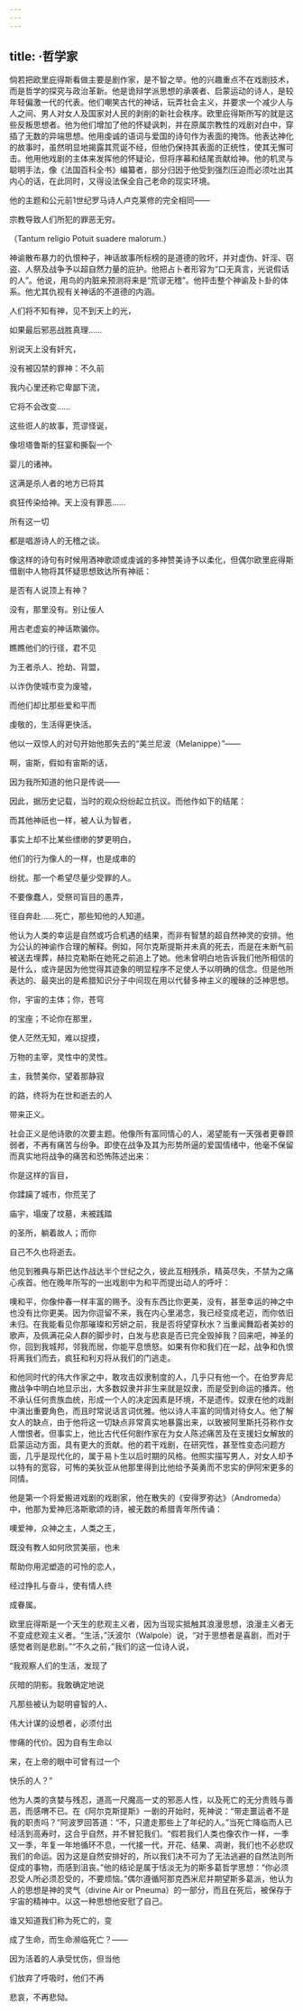 ```yaml
---
---
---
```

title: ·哲学家
---




倘若把欧里庇得斯看做主要是剧作家，是不智之举。他的兴趣重点不在戏剧技术，而是哲学的探究与政治革新。他是诡辩学派思想的承袭者、启蒙运动的诗人，是较年轻偏激一代的代表。他们嘲笑古代的神话，玩弄社会主义，并要求一个减少人与人之间、男人对女人及国家对人民的剥削的新社会秩序。欧里庇得斯所写的就是这些反叛思想者。他为他们增加了他的怀疑讽刺，并在原属宗教性的戏剧对白中，穿插了无数的异端思想。他用虔诚的语词与爱国的诗句作为表面的掩饰。他表达神化的故事时，虽然明显地揭露其荒诞不经，但他仍保持其表面的正统性，使其无懈可击。他用他戏剧的主体来发挥他的怀疑论，但将序幕和结尾贡献给神。他的机灵与聪明手法，像《法国百科全书》编纂者，部分归因于他受到强烈压迫而必须吐出其内心的话，在此同时，又得设法保全自己老命的现实环境。

他的主题和公元前1世纪罗马诗人卢克莱修的完全相同——

宗教导致人们所犯的罪恶无穷。

（Tantum religio Potuit suadere malorum.）



神谕散布暴力的仇恨种子，神话故事所标榜的是道德的败坏，并对虚伪、奸淫、窃盗、人祭及战争予以超自然力量的庇护。他把占卜者形容为“口无真言，光说假话的人”。他说，用鸟的内脏来预测将来是“荒谬无稽”。他抨击整个神谕及卜卦的体系。他尤其仇视有关神话的不道德的内涵。

人们将不知有神，见不到天上的光，

如果最后邪恶战胜真理……

别说天上没有奸宄，

没有被囚禁的罪神：不久前

我内心里还称它卑鄙下流，

它将不会改变……

这些诳人的故事，荒谬怪诞，

像坦塔鲁斯的狂宴和撕裂一个

婴儿的诸神。

这满是杀人者的地方已将其

疯狂传染给神。天上没有罪恶……

所有这一切

都是唱游诗人的无稽之谈。



像这样的诗句有时候用酒神歌颂或虔诚的多神赞美诗予以柔化，但偶尔欧里庇得斯借剧中人物将其怀疑思想致达所有神祇：

是否有人说顶上有神？

没有，那里没有。别让佞人

用古老虚妄的神话欺骗你。

瞧瞧他们的行径，君不见

为王者杀人、抢劫、背盟，

以诈伪使城市变为废墟，

而他们却比那些爱和平而

虔敬的，生活得更快活。



他以一双惊人的对句开始他那失去的“美兰尼波（Melanippe）”——

啊，宙斯，假如有宙斯的话，

因为我所知道的他只是传说——



因此，据历史记载，当时的观众纷纷起立抗议。而他作如下的结尾：

而其他神祇也一样，被人认为智者，

事实上却不比某些缥缈的梦更明白，

他们的行为像人的一样，也是成串的

纷扰。那一个希望尽量少受罪的人。

不要像蠢人，受祭司盲目的愚弄，

径自奔赴……死亡，那些知他的人知道。



他认为人类的幸运是自然或巧合机遇的结果，而非有智慧的超自然神灵的安排。他为公认的神谕作合理的解释。例如，阿尔克斯提斯并未真的死去，而是在未断气前被送去埋葬，赫拉克勒斯在她死之前追上了她。他未曾明白地告诉我们他所相信的是什么，或许是因为他觉得其迹象的明显程序不足使人予以明确的信念。但是他所表达的、最突出的是希腊知识分子中间现在用以代替多神主义的暧昧的泛神思想。

你，宇宙的主体；你，苍穹

的宝座；不论你在那里，

使人茫然无知，难以捉摸，

万物的主宰，灵性中的灵性。

主，我赞美你，望着那静寂

的路，终将为在世和逝去的人

带来正义。



社会正义是他诗歌的次要主题。他像所有富同情心的人，渴望能有一天强者更眷顾弱者，不再有痛苦与纷争。即使在战争及其为形势所逼的爱国情绪中，他毫不保留而真实地将战争的痛苦和恐怖陈述出来：

你是这样的盲目，

你蹂躏了城市，你荒芜了

庙宇，塌废了坟墓，未被践踏

的圣所，躺着故人；而你

自己不久也将逝去。



他见到雅典与斯巴达作战达半个世纪之久，彼此互相残杀，精英尽失，不禁为之痛心疾首。他在晚年所写的一出戏剧中为和平而提出动人的呼吁：

噢和平，你像仲春一样丰富的赐予。没有东西比你更美，没有，甚至幸运的神之中也没有比你更美。因为你逗留不来，我在内心里渴念，我已经变成老迈，而你依旧未归。在我能看见你那璀璨和芳妍之前，我是否将望穿秋水？当重闻舞蹈者美妙的歌声，及佩满花朵人群的脚步时，白发与悲哀是否已完全毁掉我？回来吧，神圣的你，回到我城邦，邻我而居，你能平息愤怒。如果有你和我们在一起，战争和仇恨将离我们而去，疯狂和利刃将从我们的门逃走。



和他同时代的伟大作家之中，敢攻击奴隶制度的人，几乎只有他一个。在伯罗奔尼撒战争中明白地显示出，大多数奴隶并非生来就是奴隶，而是受到命运的播弄。他不承认任何贵族血统，形成一个人的决定因素是环境，不是遗传。奴隶在他的戏剧中演出重要角色，而且时常说话言词优雅。他以诗人丰富的同情对待女人。他了解女人的缺点，由于他将这一切缺点非常真实地暴露出来，以致被阿里斯托芬称作女人憎恨者。但事实上，他比古代任何剧作家在为女人陈述痛苦及在支援妇女解放的启蒙运动方面，具有更大的贡献。他的若干戏剧，在研究性，甚至性变态问题方面，几乎是现代化的，属于易卜生以后时期的风格。他照实描写男人，对女人却予以特有的宽容，可怖的美狄亚从他那里得到比他给予英勇而不忠实的伊阿宋更多的同情。

他是第一个将爱搬进戏剧的戏剧家，他在散失的《安得罗弥达》（Andromeda）中，他那为爱神厄洛斯歌颂的诗，被无数的希腊青年所传诵：

噢爱神，众神之主，人类之王，

既没有教人如何欣赏美丽，也未

帮助你用泥塑造的可怜的恋人，

经过挣扎与奋斗，使有情人终

成眷属。



欧里庇得斯是一个天生的悲观主义者，因为当现实抵触其浪漫思想，浪漫主义者无不变成悲观主义者。“生活，”沃波尔（Walpole）说，“对于思想者是喜剧，而对于感觉者则是悲剧。”“不久之前，”我们的这一位诗人说，

“我观察人们的生活，发现了

灰暗的阴影。我敢确定地说

凡那些被认为聪明睿智的人、

伟大计谋的设想者，必须付出

惨痛的代价。因为自有生命以

来，在上帝的眼中可曾有过一个

快乐的人？”



他为人类的贪婪与残忍，道高一尺魔高一丈的邪恶人性，以及死亡的无分贵贱与善恶，而感喟不已。在《阿尔克斯提斯》一剧的开始时，死神说：“带走噩运者不是我的职责吗？”阿波罗回答道：“不，只遣走那些上了年纪的人。”当死亡降临而人已经活到高寿时，这合乎自然，并不冒犯我们。“假若我们人类也像农作一样，一季又一季，年复一年地循环不息，一代接一代，开花、结果、凋谢，我们也不必悲叹我们的命运。因为这是自然安排好的，所以我们决不可为了无法逃避的自然法则所促成的事物，而感到沮丧。”他的结论是属于恬淡无为的斯多葛哲学思想：“你必须忍受人所必须忍受的，不要烦恼。”偶尔遵循阿那克西米尼并期望斯多葛派，他认为人的思想是神的灵气（divine Air or Pneuma）的一部分，而且在死后，被保存于宇宙的精神中。以这一种思想他安慰了自己。

谁又知道我们称为死亡的，变

成了生命，而生命濒临死亡？——

因为活着的人承受忧伤，但当他

们放弃了呼吸时，他们不再

悲哀，不再悲恸。